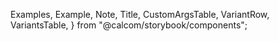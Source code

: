 
  Examples,
  Example,
  Note,
  Title,
  CustomArgsTable,
  VariantRow,
  VariantsTable,
} from "@calcom/storybook/components";


<Meta title="UI/Form/CustomSelect" component={Select} />

<Title title="Select" suffix="Brief" subtitle="Version 2.0 — Last Update: 22 Aug 2022" />

  {
    //4
    label: "OneHash Inc",
    options: [
      { value: "UserA", label: "Pro" }, // 5
      { value: "UserB", label: "Teampro" }, // 6
      { value: "UserC", label: "Example" },
      { value: "UserD", label: "Admin", disabled: true },
    ],
  },
  {
    // 5
    label: "Acme Inc",
    options: [
      { value: "UserE", label: "Acme Pro" }, // 1 == 6
      { value: "UserF", label: "Acme Teampro" },
      { value: "UserG", label: "Acme example" },
      { value: "UserH", label: "Acme Admin", disabled: true },
    ],
  },
];

  const [value, setValue] = React.useState(options[0].options[0]);
  return <Select options={options} selectedItems={value} onChange={(e) => setValue(e)} isClearable />;
};

  const [value, setValue] = React.useState([options[0].options[0]]);
  return (
    <Select
      options={options}
      selectedItems={value}
      onChange={(e) => {
        setValue(e);
      }}
      isSearchable
      isMultiple
      isClearable
    />
  );
};

<Examples title="State">
  <Example title="Single" isFullWidth>
    <SelectWithState />
  </Example>
  <Example title="Multi" isFullWidth>
    <MultiWithState />
  </Example>
</Examples>

<Canvas>
  <Story name="Default">
    <div className="flex flex-col space-y-4">
      <VariantsTable titles={[]} columnMinWidth={300}>
        <VariantRow variant="Single">
          <SelectWithState />
        </VariantRow>
        <VariantRow variant="Multi">
          <MultiWithState />
        </VariantRow>
      </VariantsTable>
    </div>
  </Story>
</Canvas>
